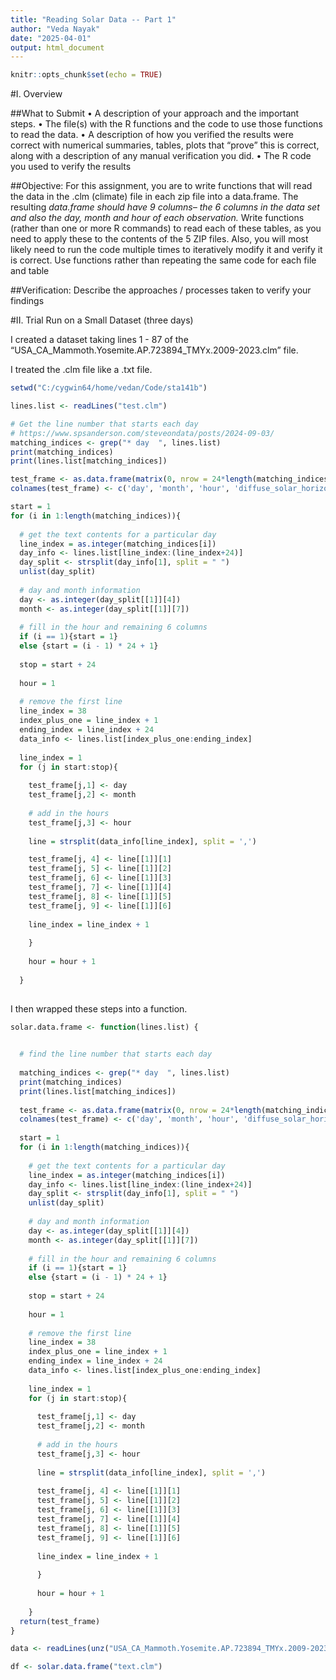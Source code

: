 ---
title: "Reading Solar Data -- Part 1"
author: "Veda Nayak"
date: "2025-04-01"
output: html_document
---

```{r setup, include=FALSE}
knitr::opts_chunk$set(echo = TRUE)
```

#I. Overview 

##What to Submit
 • A description of your approach and the important steps.
 • The file(s) with the R functions and the code to use those functions to read the data.
 • A description of how you verified the results were correct with numerical summaries, tables, plots that “prove” this is
 correct, along with a description of any manual verification you did.
 • The R code you used to verify the results

##Objective: 
For this assignment, you are to write functions that will read the data in the .clm (climate) file in each zip file into a data.frame. The resulting *data.frame should have 9 columns– the 6 columns in the data set and also the day, month and hour of each observation.*
Write functions (rather than one or more R commands) to read each of these tables, as you need to apply these to the contents of the 5 ZIP files. Also, you will most likely need to run the code multiple times to iteratively modify it and verify it is correct. Use functions rather than repeating the same code for each file and table

##Verification: Describe the approaches / processes taken to verify your findings

#II. Trial Run on a Small Dataset (three days)

I created a dataset taking lines 1 - 87 of the "USA_CA_Mammoth.Yosemite.AP.723894_TMYx.2009-2023.clm" file.

I treated the .clm file like a .txt file. 

```{r}
setwd("C:/cygwin64/home/vedan/Code/sta141b")

lines.list <- readLines("test.clm")

# Get the line number that starts each day
# https://www.spsanderson.com/steveondata/posts/2024-09-03/
matching_indices <- grep("* day  ", lines.list)
print(matching_indices)
print(lines.list[matching_indices])

test_frame <- as.data.frame(matrix(0, nrow = 24*length(matching_indices), ncol = 9))
colnames(test_frame) <- c('day', 'month', 'hour', 'diffuse_solar_horizontal', 'dry_bulb_temp', 'normal_solar_intensity', 'wind_speed', 'wind_direction', 'rel_humidity')

start = 1
for (i in 1:length(matching_indices)){
  
  # get the text contents for a particular day
  line_index = as.integer(matching_indices[i])
  day_info <- lines.list[line_index:(line_index+24)]
  day_split <- strsplit(day_info[1], split = " ")
  unlist(day_split)
  
  # day and month information
  day <- as.integer(day_split[[1]][4])
  month <- as.integer(day_split[[1]][7])
  
  # fill in the hour and remaining 6 columns
  if (i == 1){start = 1}
  else {start = (i - 1) * 24 + 1}
  
  stop = start + 24
  
  hour = 1
  
  # remove the first line
  line_index = 38
  index_plus_one = line_index + 1
  ending_index = line_index + 24
  data_info <- lines.list[index_plus_one:ending_index]
  
  line_index = 1
  for (j in start:stop){
    
    test_frame[j,1] <- day
    test_frame[j,2] <- month
   
    # add in the hours 
    test_frame[j,3] <- hour
    
    line = strsplit(data_info[line_index], split = ',')

    test_frame[j, 4] <- line[[1]][1]
    test_frame[j, 5] <- line[[1]][2]
    test_frame[j, 6] <- line[[1]][3]
    test_frame[j, 7] <- line[[1]][4]
    test_frame[j, 8] <- line[[1]][5]
    test_frame[j, 9] <- line[[1]][6]
  
    line_index = line_index + 1
    
    }
    
    hour = hour + 1
    
  }
  

```
I then wrapped these steps into a function.

```{r}

solar.data.frame <- function(lines.list) {
  

  # find the line number that starts each day
  
  matching_indices <- grep("* day  ", lines.list)
  print(matching_indices)
  print(lines.list[matching_indices])
  
  test_frame <- as.data.frame(matrix(0, nrow = 24*length(matching_indices), ncol = 9))
  colnames(test_frame) <- c('day', 'month', 'hour', 'diffuse_solar_horizontal', 'dry_bulb_temp', 'normal_solar_intensity', 'wind_speed', 'wind_direction', 'rel_humidity')
  
  start = 1
  for (i in 1:length(matching_indices)){
    
    # get the text contents for a particular day
    line_index = as.integer(matching_indices[i])
    day_info <- lines.list[line_index:(line_index+24)]
    day_split <- strsplit(day_info[1], split = " ")
    unlist(day_split)
    
    # day and month information
    day <- as.integer(day_split[[1]][4])
    month <- as.integer(day_split[[1]][7])
    
    # fill in the hour and remaining 6 columns
    if (i == 1){start = 1}
    else {start = (i - 1) * 24 + 1}
    
    stop = start + 24
    
    hour = 1
    
    # remove the first line
    line_index = 38
    index_plus_one = line_index + 1
    ending_index = line_index + 24
    data_info <- lines.list[index_plus_one:ending_index]
    
    line_index = 1
    for (j in start:stop){
      
      test_frame[j,1] <- day
      test_frame[j,2] <- month
     
      # add in the hours 
      test_frame[j,3] <- hour
      
      line = strsplit(data_info[line_index], split = ',')
  
      test_frame[j, 4] <- line[[1]][1]
      test_frame[j, 5] <- line[[1]][2]
      test_frame[j, 6] <- line[[1]][3]
      test_frame[j, 7] <- line[[1]][4]
      test_frame[j, 8] <- line[[1]][5]
      test_frame[j, 9] <- line[[1]][6]
    
      line_index = line_index + 1
      
      }
      
      hour = hour + 1
      
    }
  return(test_frame)
}

data <- readLines(unz("USA_CA_Mammoth.Yosemite.AP.723894_TMYx.2009-2023.zip", "USA_CA_Mammoth.Yosemite.AP.723894_TMYx.2009-2023.clm"))

df <- solar.data.frame("text.clm")
```


